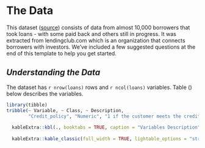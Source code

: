 # **The Data**

This dataset ([source](https://www.kaggle.com/itssuru/loan-data)) consists of data from almost 10,000 borrowers that took loans - with some paid back and others still in progress. It was extracted from lendingclub.com which is an organization that connects borrowers with investors. We've included a few suggested questions at the end of this template to help you get started.

## ***Understanding the Data***
The dataset has `r nrow(loans)` rows and `r ncol(loans)` variables. Table () below describes the variables. 

```r
library(tibble)
tribble(~ Variable, ~ Class, ~ Description,
        "Credit_policy", "Numeric", "1 if the customer meets the credit underwriting criteria, and 0 otherwise.", "Purpose", "Character", "The purpose of the loan. One of: small business, major purchase, home improvement, educational, debt_consolidation, credit card, and all other types lumped together", "Int_rate (Interest Rate)", "Numeric", "The interest rate of the loan (more risky borrowers are assigned higher interest rates", "Installment", "Numeric", "The monthly installments owed by the borrower if the loan is funded.", "log_annual_inc", "Numeric", "The natural log of the self-reported annual income of the borrower.", "dti", "Numeric", "The debt-to-income ratio of the borrower (amount of debt divided by annual income).", "fico", "Numeric", "The FICO credit score of the borrower.", "days_with_cr_line", "Numeric", "The number of days the borrower has had a credit line.", "revol_bal", "Numeric", "The borrower's revolving balance; the amount unpaid at the end of the credit card billing cycle.", "revol_util", "Numeric", "The borrower's revolving line utilization rate; the amount of the credit line used relative to total credit available.", "inq_last_6mths", "Numeric", "The borrower's number of inquiries by creditors in the last 6 months.", "delinq_2yrs", "Numeric", "The number of times the borrower had been 30+ days past due on a payment in the past 2 years.", "pub_rec", "Numeric", "The borrower's number of derogatory public records.", "not_fully_paid", "Numeric", "1 if the loan is not fully paid; 0 otherwise.") %>% 
  
  kableExtra::kbl(., booktabs = TRUE, caption = "Variables Description") %>% 
  
  kableExtra::kable_classic(full_width = TRUE, lightable_options = "striped")
```


